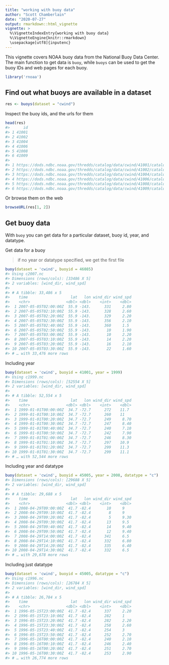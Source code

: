```yaml
---
title: "working with buoy data"
author: "Scott Chamberlain"
date: "2020-07-27"
output: rmarkdown::html_vignette
vignette: >
  %\VignetteIndexEntry{working with buoy data}
  %\VignetteEngine{knitr::rmarkdown}
  \usepackage[utf8]{inputenc}
---
```




This vignette covers NOAA buoy data from the National Buoy Data Center. The
main function to get data is `buoy`, while `buoys` can be used to
get the buoy IDs and web pages for each buoy.



```r
library('rnoaa')
```

## Find out what buoys are available in a dataset


```r
res <- buoys(dataset = "cwind")
```

Inspect the buoy ids, and the urls for them


```r
head(res)
#>      id
#> 1 41001
#> 2 41002
#> 3 41004
#> 4 41006
#> 5 41008
#> 6 41009
#>                                                                        url
#> 1 https://dods.ndbc.noaa.gov/thredds/catalog/data/cwind/41001/catalog.html
#> 2 https://dods.ndbc.noaa.gov/thredds/catalog/data/cwind/41002/catalog.html
#> 3 https://dods.ndbc.noaa.gov/thredds/catalog/data/cwind/41004/catalog.html
#> 4 https://dods.ndbc.noaa.gov/thredds/catalog/data/cwind/41006/catalog.html
#> 5 https://dods.ndbc.noaa.gov/thredds/catalog/data/cwind/41008/catalog.html
#> 6 https://dods.ndbc.noaa.gov/thredds/catalog/data/cwind/41009/catalog.html
```

Or browse them on the web


```r
browseURL(res[1, 2])
```

## Get buoy data

With `buoy` you can get data for a particular dataset, buoy id, year, and datatype. 

Get data for a buoy

> if no year or datatype specified, we get the first file


```r
buoy(dataset = 'cwind', buoyid = 46085)
#> Using c2007.nc
#> Dimensions (rows/cols): [33486 X 5] 
#> 2 variables: [wind_dir, wind_spd] 
#> 
#> # A tibble: 33,486 x 5
#>    time                   lat   lon wind_dir wind_spd
#>    <chr>                <dbl> <dbl>    <int>    <dbl>
#>  1 2007-05-05T02:00:00Z  55.9 -143.      331     2.80
#>  2 2007-05-05T02:10:00Z  55.9 -143.      328     2.60
#>  3 2007-05-05T02:20:00Z  55.9 -143.      329     2.20
#>  4 2007-05-05T02:30:00Z  55.9 -143.      356     2.10
#>  5 2007-05-05T02:40:00Z  55.9 -143.      360     1.5 
#>  6 2007-05-05T02:50:00Z  55.9 -143.       10     1.90
#>  7 2007-05-05T03:00:00Z  55.9 -143.       10     2.20
#>  8 2007-05-05T03:10:00Z  55.9 -143.       14     2.20
#>  9 2007-05-05T03:20:00Z  55.9 -143.       16     2.10
#> 10 2007-05-05T03:30:00Z  55.9 -143.       22     1.60
#> # … with 33,476 more rows
```

Including year


```r
buoy(dataset = 'cwind', buoyid = 41001, year = 1999)
#> Using c1999.nc
#> Dimensions (rows/cols): [52554 X 5] 
#> 2 variables: [wind_dir, wind_spd] 
#> 
#> # A tibble: 52,554 x 5
#>    time                   lat   lon wind_dir wind_spd
#>    <chr>                <dbl> <dbl>    <int>    <dbl>
#>  1 1999-01-01T00:00:00Z  34.7 -72.7      272    11.7 
#>  2 1999-01-01T00:10:00Z  34.7 -72.7      260    11   
#>  3 1999-01-01T00:20:00Z  34.7 -72.7      249     8.70
#>  4 1999-01-01T00:30:00Z  34.7 -72.7      247     8.40
#>  5 1999-01-01T00:40:00Z  34.7 -72.7      240     7.10
#>  6 1999-01-01T00:50:00Z  34.7 -72.7      242     7.90
#>  7 1999-01-01T01:00:00Z  34.7 -72.7      246     8.30
#>  8 1999-01-01T01:10:00Z  34.7 -72.7      297    10.9 
#>  9 1999-01-01T01:20:00Z  34.7 -72.7      299    11.3 
#> 10 1999-01-01T01:30:00Z  34.7 -72.7      299    11.1 
#> # … with 52,544 more rows
```

Including year and datatype


```r
buoy(dataset = 'cwind', buoyid = 45005, year = 2008, datatype = "c")
#> Dimensions (rows/cols): [29688 X 5] 
#> 2 variables: [wind_dir, wind_spd] 
#> 
#> # A tibble: 29,688 x 5
#>    time                   lat   lon wind_dir wind_spd
#>    <chr>                <dbl> <dbl>    <int>    <dbl>
#>  1 2008-04-29T09:00:00Z  41.7 -82.4       10     9   
#>  2 2008-04-29T09:10:00Z  41.7 -82.4        8     9   
#>  3 2008-04-29T09:20:00Z  41.7 -82.4        5     9.30
#>  4 2008-04-29T09:30:00Z  41.7 -82.4       13     9.5 
#>  5 2008-04-29T09:40:00Z  41.7 -82.4       14     9.40
#>  6 2008-04-29T09:50:00Z  41.7 -82.4       12     9.40
#>  7 2008-04-29T14:00:00Z  41.7 -82.4      341     6.5 
#>  8 2008-04-29T14:10:00Z  41.7 -82.4      332     6.80
#>  9 2008-04-29T14:20:00Z  41.7 -82.4      335     6.40
#> 10 2008-04-29T14:30:00Z  41.7 -82.4      332     6.5 
#> # … with 29,678 more rows
```

Including just datatype


```r
buoy(dataset = 'cwind', buoyid = 45005, datatype = "c")
#> Using c1996.nc
#> Dimensions (rows/cols): [26784 X 5] 
#> 2 variables: [wind_dir, wind_spd] 
#> 
#> # A tibble: 26,784 x 5
#>    time                   lat   lon wind_dir wind_spd
#>    <chr>                <dbl> <dbl>    <int>    <dbl>
#>  1 1996-05-15T23:00:00Z  41.7 -82.4      337     2.20
#>  2 1996-05-15T23:10:00Z  41.7 -82.4      282     1   
#>  3 1996-05-15T23:20:00Z  41.7 -82.4      282     2.20
#>  4 1996-05-15T23:30:00Z  41.7 -82.4      258     2.60
#>  5 1996-05-15T23:40:00Z  41.7 -82.4      254     3   
#>  6 1996-05-15T23:50:00Z  41.7 -82.4      252     2.70
#>  7 1996-05-16T00:00:00Z  41.7 -82.4      240     2.10
#>  8 1996-05-16T00:10:00Z  41.7 -82.4      246     2.40
#>  9 1996-05-16T00:20:00Z  41.7 -82.4      251     2.70
#> 10 1996-05-16T00:30:00Z  41.7 -82.4      253     2.90
#> # … with 26,774 more rows
```
